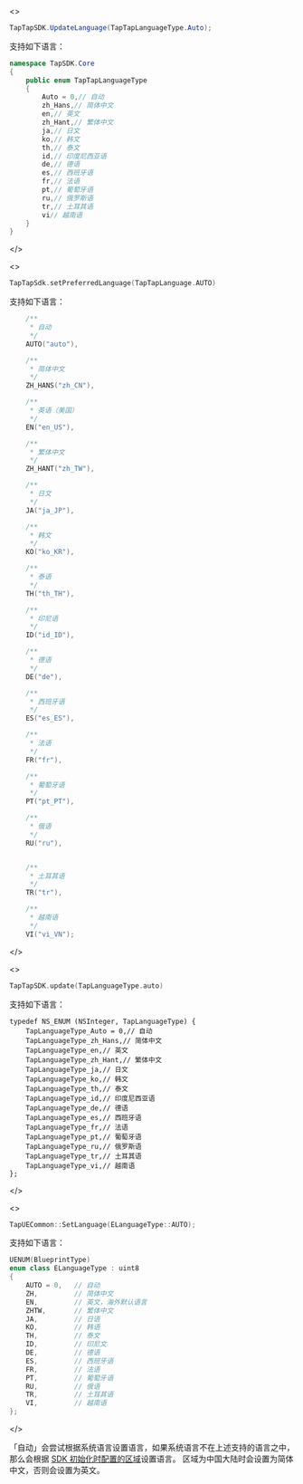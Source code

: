 
<MultiLang kind={props.kind}>

<>

```cs
TapTapSDK.UpdateLanguage(TapTapLanguageType.Auto);
```

支持如下语言：

```cs
namespace TapSDK.Core
{
    public enum TapTapLanguageType
    {
        Auto = 0,// 自动
        zh_Hans,// 简体中文
        en,// 英文
        zh_Hant,// 繁体中文
        ja,// 日文
        ko,// 韩文
        th,// 泰文
        id,// 印度尼西亚语
        de,// 德语
        es,// 西班牙语
        fr,// 法语
        pt,// 葡萄牙语
        ru,// 俄罗斯语
        tr,// 土耳其语
        vi// 越南语
    }
}
```

</>

<>

```kotlin
TapTapSdk.setPreferredLanguage(TapTapLanguage.AUTO)
```

支持如下语言：

```kotlin
    /**
     * 自动
     */
    AUTO("auto"),

    /**
     * 简体中文
     */
    ZH_HANS("zh_CN"),

    /**
     * 英语（美国）
     */
    EN("en_US"),

    /**
     * 繁体中文
     */
    ZH_HANT("zh_TW"),

    /**
     * 日文
     */
    JA("ja_JP"),

    /**
     * 韩文
     */
    KO("ko_KR"),

    /**
     * 泰语
     */
    TH("th_TH"),

    /**
     * 印尼语
     */
    ID("id_ID"),

    /**
     * 德语
     */
    DE("de"),

    /**
     * 西班牙语
     */
    ES("es_ES"),

    /**
     * 法语
     */
    FR("fr"),

    /**
     * 葡萄牙语
     */
    PT("pt_PT"),

    /**
     * 俄语
     */
    RU("ru"),


    /**
     * 土耳其语
     */
    TR("tr"),

    /**
     * 越南语
     */
    VI("vi_VN");
```

</>

<>

```swift
TapTapSDK.update(TapLanguageType.auto)
```

支持如下语言：

```objc
typedef NS_ENUM (NSInteger, TapLanguageType) {
    TapLanguageType_Auto = 0,// 自动
    TapLanguageType_zh_Hans,// 简体中文
    TapLanguageType_en,// 英文
    TapLanguageType_zh_Hant,// 繁体中文
    TapLanguageType_ja,// 日文
    TapLanguageType_ko,// 韩文
    TapLanguageType_th,// 泰文
    TapLanguageType_id,// 印度尼西亚语
    TapLanguageType_de,// 德语
    TapLanguageType_es,// 西班牙语
    TapLanguageType_fr,// 法语
    TapLanguageType_pt,// 葡萄牙语
    TapLanguageType_ru,// 俄罗斯语
    TapLanguageType_tr,// 土耳其语
    TapLanguageType_vi,// 越南语
};
```

</>

<>

```cpp
TapUECommon::SetLanguage(ELanguageType::AUTO);
```

支持如下语言：

```cpp
UENUM(BlueprintType)
enum class ELanguageType : uint8
{
    AUTO = 0,   // 自动
    ZH,			// 简体中文
    EN,			// 英文，海外默认语言
    ZHTW,		// 繁体中文
    JA,			// 日语
    KO,			// 韩语
    TH,			// 泰文
    ID,			// 印尼文
    DE, 		// 德语
    ES, 		// 西班牙语
    FR, 		// 法语
    PT, 		// 葡萄牙语
    RU, 		// 俄语
    TR, 		// 土耳其语
    VI, 		// 越南语
};
```

</>

</MultiLang>

「自动」会尝试根据系统语言设置语言，如果系统语言不在上述支持的语言之中，那么会根据 [SDK 初始化时配置的区域](/sdk/start/quickstart/#初始化)设置语言。
区域为中国大陆时会设置为简体中文，否则会设置为英文。
